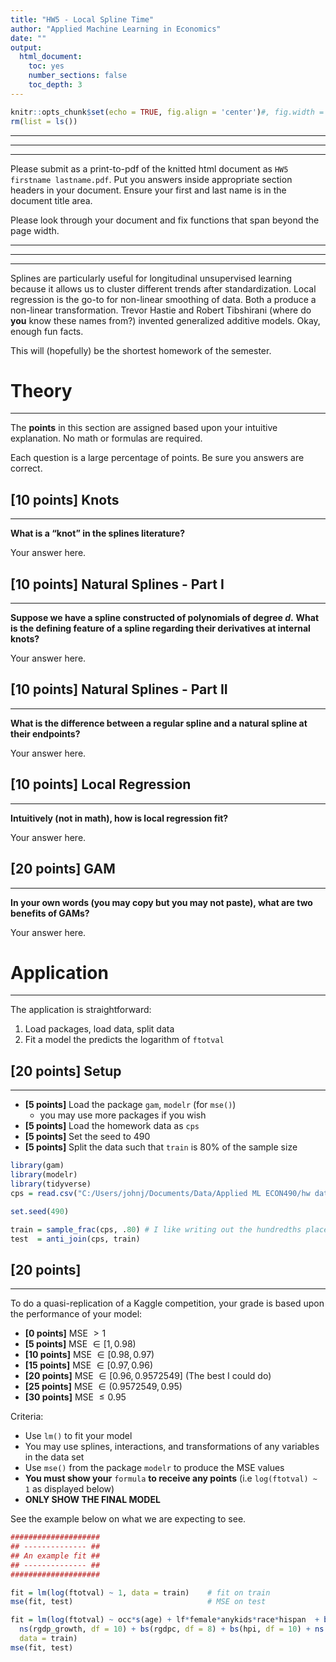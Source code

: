 ```yaml
---
title: "HW5 - Local Spline Time"
author: "Applied Machine Learning in Economics"
date: ""
output: 
  html_document:
    toc: yes
    number_sections: false
    toc_depth: 3
---
```


```r
knitr::opts_chunk$set(echo = TRUE, fig.align = 'center')#, fig.width = 4, fig.height = 2.25)
rm(list = ls())
```

**************

**************

**************

Please submit as a print-to-pdf of the knitted html document as `HW5 firstname lastname.pdf`.
Put you answers inside appropriate section headers in your document.
Ensure your first and last name is in the document title area.

Please look through your document and fix functions that span beyond the page width.

**************

**************

**************

Splines are particularly useful for longitudinal unsupervised learning because it allows us to cluster different trends after standardization.
Local regression is the go-to for non-linear smoothing of data.
Both a produce a non-linear transformation.
Trevor Hastie and Robert Tibshirani (where do **you** know these names from?) invented generalized additive models.
Okay, enough fun facts.

This will (hopefully) be the shortest homework of the semester.

# Theory
**************************************************************
The **points** in this section are assigned based upon your intuitive explanation. 
No math or formulas are required.

Each question is a large percentage of points. Be sure you answers are correct.

## [10 points] Knots
**************************************************************

**What is a "knot" in the splines literature?**

Your answer here.

## [10 points] Natural Splines - Part I
**************************************************************

**Suppose we have a spline constructed of polynomials of degree $d$.**
**What is the defining feature of a spline regarding their derivatives at internal knots?**

Your answer here.

## [10 points] Natural Splines - Part II
**************************************************************
**What is the difference between a regular spline and a natural spline at their endpoints?**

Your answer here.

## [10 points] Local Regression
**************************************************************

**Intuitively (not in math), how is local regression fit?**

Your answer here.

## [20 points] GAM
**************************************************************
**In your own words (you may copy but you may not paste), what are two benefits of GAMs?**

Your answer here.

# Application
**************************************************************

The application is straightforward:

1. Load packages, load data, split data
2. Fit a model the predicts the logarithm of `ftotval` 

## [20 points] Setup
**************************************************************

- **[5 points]** Load the package `gam`, `modelr` (for `mse()`)
  - you may use more packages if you wish
- **[5 points]** Load the homework data as `cps`
- **[5 points]** Set the seed to 490
- **[5 points]** Split the data such that `train` is 80% of the sample size

```r
library(gam)
library(modelr)
library(tidyverse)
cps = read.csv("C:/Users/johnj/Documents/Data/Applied ML ECON490/hw data/hw data.csv")

set.seed(490)

train = sample_frac(cps, .80) # I like writing out the hundredths place, not necessary
test  = anti_join(cps, train)
```

## [20 points]
**************************************************************

To do a quasi-replication of a Kaggle competition, your grade is based upon the performance of your model:

- **[0 points]** MSE $> 1$
- **[5 points]** MSE $\in [1, 0.98)$
- **[10 points]** MSE $\in [0.98, 0.97)$
- **[15 points]** MSE $\in [0.97, 0.96)$
- **[20 points]** MSE $\in [0.96, 0.9572549]$ (The best I could do)
- **[25 points]** MSE $\in (0.9572549, 0.95)$
- **[30 points]** MSE $\leq 0.95$

Criteria:

- Use `lm()` to fit your model
- You may use splines, interactions, and transformations of any variables in the data set 
- Use `mse()` from the package `modelr` to produce the MSE values
- **You must show your** `formula` **to receive any points** (i.e `log(ftotval) ~ 1` as displayed below)
- **ONLY SHOW THE FINAL MODEL**

See the example below on what we are expecting to see.

```r
####################
## -------------- ##
## An example fit ##
## -------------- ##
####################

fit = lm(log(ftotval) ~ 1, data = train)    # fit on train
mse(fit, test)                              # MSE on test
```

```r
fit = lm(log(ftotval) ~ occ*s(age) + lf*female*anykids*race*hispan  + bs(health) + 
  ns(rgdp_growth, df = 10) + bs(rgdpc, df = 8) + bs(hpi, df = 10) + ns(urate),
  data = train)
mse(fit, test)
```










